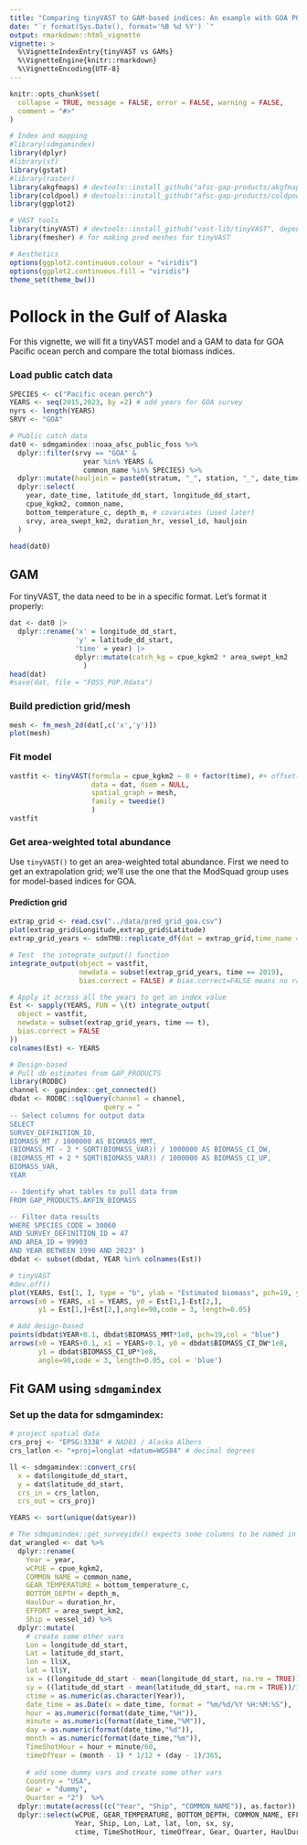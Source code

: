 ```yaml
---
title: "Comparing tinyVAST to GAM-based indices: An example with GOA POP"
date: "`r format(Sys.Date(), format='%B %d %Y') `"
output: rmarkdown::html_vignette
vignette: >
  %\VignetteIndexEntry{tinyVAST vs GAMs}
  %\VignetteEngine{knitr::rmarkdown}
  %\VignetteEncoding{UTF-8}
---
```


```r
knitr::opts_chunk$set(
  collapse = TRUE, message = FALSE, error = FALSE, warning = FALSE,
  comment = "#>"
)

# Index and mapping
#library(sdmgamindex)
library(dplyr)
#library(sf)
library(gstat)
#library(raster)
library(akgfmaps) # devtools::install_github("afsc-gap-products/akgfmaps", build_vignettes = TRUE)
library(coldpool) # devtools::install_github("afsc-gap-products/coldpool")
library(ggplot2)

# VAST tools
library(tinyVAST) # devtools::install_github("vast-lib/tinyVAST", dependencies = TRUE)
library(fmesher) # for making pred meshes for tinyVAST

# Aesthetics
options(ggplot2.continuous.colour = "viridis")
options(ggplot2.continuous.fill = "viridis")
theme_set(theme_bw())
```

# Pollock in the Gulf of Alaska

For this vignette, we will fit a tinyVAST model and a GAM to data for GOA Pacific ocean perch and compare the total biomass indices. 

### Load public catch data
```r
SPECIES <- c("Pacific ocean perch")
YEARS <- seq(2015,2023, by =2) # odd years for GOA survey
nyrs <- length(YEARS)
SRVY <- "GOA"

# Public catch data
dat0 <- sdmgamindex::noaa_afsc_public_foss %>% 
  dplyr::filter(srvy == "GOA" &
                  year %in% YEARS &
                  common_name %in% SPECIES) %>%
  dplyr::mutate(hauljoin = paste0(stratum, "_", station, "_", date_time)) %>%
  dplyr::select(
    year, date_time, latitude_dd_start, longitude_dd_start,
    cpue_kgkm2, common_name, 
    bottom_temperature_c, depth_m, # covariates (used later)
    srvy, area_swept_km2, duration_hr, vessel_id, hauljoin
  )

head(dat0)
```



## GAM

For tinyVAST, the data need to be in a specific format. Let's format it properly:

```r
dat <- dat0 |>
  dplyr::rename('x' = longitude_dd_start,
                'y' = latitude_dd_start,
                'time' = year) |>
                dplyr::mutate(catch_kg = cpue_kgkm2 * area_swept_km2
                  )
head(dat)
#save(dat, file = "FOSS_POP.Rdata")

```

### Build prediction grid/mesh

```r
mesh <- fm_mesh_2d(dat[,c('x','y')])
plot(mesh)
```

### Fit model
```r
vastfit <- tinyVAST(formula = cpue_kgkm2 ~ 0 + factor(time), #+ offset(area_swept_km2),
                    data = dat, dsem = NULL,
                    spatial_graph = mesh,
                    family = tweedie()
                    )
vastfit
```

### Get area-weighted total abundance
Use `tinyVAST()` to get an area-weighted total abundance. First we need to get an extrapolation grid; we'll use the one that the ModSquad group uses for model-based indices for GOA.

#### Prediction grid
```r
extrap_grid <- read.csv("../data/pred_grid_goa.csv")
plot(extrap_grid$Longitude,extrap_grid$Latitude)
extrap_grid_years <- sdmTMB::replicate_df(dat = extrap_grid,time_name = "time",time_values = unique(dat$time))
```



```r
# Test  the integrate_output() function
integrate_output(object = vastfit, 
                 newdata = subset(extrap_grid_years, time == 2019), 
                 bias.correct = FALSE) # bias.correct=FALSE means no random effects

# Apply it across all the years to get an index value
Est <- sapply(YEARS, FUN = \(t) integrate_output(
  object = vastfit,
  newdata = subset(extrap_grid_years, time == t),
  bias.correct = FALSE
))
colnames(Est) <- YEARS

# Design-based
# Pull db estimates from GAP_PRODUCTS
library(RODBC)
channel <- gapindex::get_connected()
dbdat <- RODBC::sqlQuery(channel = channel,
                       query = "
-- Select columns for output data
SELECT
SURVEY_DEFINITION_ID,
BIOMASS_MT / 1000000 AS BIOMASS_MMT,
(BIOMASS_MT - 2 * SQRT(BIOMASS_VAR)) / 1000000 AS BIOMASS_CI_DW,
(BIOMASS_MT + 2 * SQRT(BIOMASS_VAR)) / 1000000 AS BIOMASS_CI_UP,
BIOMASS_VAR,
YEAR

-- Identify what tables to pull data from
FROM GAP_PRODUCTS.AKFIN_BIOMASS

-- Filter data results
WHERE SPECIES_CODE = 30060
AND SURVEY_DEFINITION_ID = 47
AND AREA_ID = 99903
AND YEAR BETWEEN 1990 AND 2023" ) 
dbdat <- subset(dbdat, YEAR %in% colnames(Est))

# tinyVAST
#dev.off()
plot(YEARS, Est[1, ], type = "b", ylab = "Estimated biomass", pch=19, ylim = c(1e8,2e8))
arrows(x0 = YEARS, x1 = YEARS, y0 = Est[1,]-Est[2,],
       y1 = Est[1,]+Est[2,],angle=90,code = 3, length=0.05)

# Add design-based
points(dbdat$YEAR+0.1, dbdat$BIOMASS_MMT*1e8, pch=19,col = "blue")
arrows(x0 = YEARS+0.1, x1 = YEARS+0.1, y0 = dbdat$BIOMASS_CI_DW*1e8,
       y1 = dbdat$BIOMASS_CI_UP*1e8,
       angle=90,code = 3, length=0.05, col = 'blue')

```

## Fit GAM using `sdmgamindex`

### Set up the data for sdmgamindex:
```r
# project spatial data
crs_proj <- "EPSG:3338" # NAD83 / Alaska Albers
crs_latlon <- "+proj=longlat +datum=WGS84" # decimal degrees

ll <- sdmgamindex::convert_crs( 
  x = dat$longitude_dd_start,
  y = dat$latitude_dd_start, 
  crs_in = crs_latlon, 
  crs_out = crs_proj) 

YEARS <- sort(unique(dat$year))

# The sdmgamindex::get_surveyidx() expects some columns to be named in a specific way
dat_wrangled <- dat %>% 
  dplyr::rename(
    Year = year,
    wCPUE = cpue_kgkm2, 
    COMMON_NAME = common_name,
    GEAR_TEMPERATURE = bottom_temperature_c, 
    BOTTOM_DEPTH = depth_m,
    HaulDur = duration_hr,
    EFFORT = area_swept_km2,
    Ship = vessel_id) %>%
  dplyr::mutate( 
    # create some other vars
    Lon = longitude_dd_start, 
    Lat = latitude_dd_start, 
    lon = ll$X,
    lat = ll$Y,
    sx = ((longitude_dd_start - mean(longitude_dd_start, na.rm = TRUE))/1000),
    sy = ((latitude_dd_start - mean(latitude_dd_start, na.rm = TRUE))/1000), 
    ctime = as.numeric(as.character(Year)),
    date_time = as.Date(x = date_time, format = "%m/%d/%Y %H:%M:%S"), 
    hour = as.numeric(format(date_time,"%H")),
    minute = as.numeric(format(date_time,"%M")),
    day = as.numeric(format(date_time,"%d")),
    month = as.numeric(format(date_time,"%m")),
    TimeShotHour = hour + minute/60,
    timeOfYear = (month - 1) * 1/12 + (day - 1)/365,   
    
    # add some dummy vars and create some other vars
    Country = "USA",
    Gear = "dummy",
    Quarter = "2")  %>%
  dplyr::mutate(across((c("Year", "Ship", "COMMON_NAME")), as.factor)) %>% 
  dplyr::select(wCPUE, GEAR_TEMPERATURE, BOTTOM_DEPTH, COMMON_NAME, EFFORT, 
                Year, Ship, Lon, Lat, lat, lon, sx, sy, 
                ctime, TimeShotHour, timeOfYear, Gear, Quarter, HaulDur, hauljoin)
```